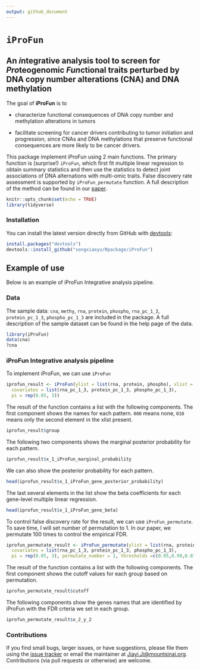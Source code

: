 ```yaml
---
output: github_document
---
```

<!-- README.md is generated from README.Rmd. Please edit that file -->

# `iProFun`

## An *i*ntegrative analysis tool to screen for *Pro*teogenomic *Fun*ctional traits perturbed by DNA copy number alterations (CNA) and DNA methylation

The goal of **iProFun** is to 

* characterize functional consequences of DNA copy number and methylation alterations in tumors 

* facilitate screening for cancer drivers contributing to tumor initiation and progression, since CNAs and DNA methylations that preserve functional consequences are more likely to be cancer drivers. 

This package implement iProFun using 2 main functions. The primary function is (surprise!) `iProFun`, which first fit multiple linear regression to obtain summary statistics and then use the statistics to detect joint associations of DNA alternations with multi-omic traits. False discovery rate assessment is supported by `iProFun_permutate` function.
A full description of the method can be found in our [paper](https://www.biorxiv.org/content/early/2018/12/06/488833).

```r
knitr::opts_chunk$set(echo = TRUE)
library(tidyverse)
```




### Installation

You can install the latest version directly from GitHub with [devtools](https://github.com/hadley/devtools):

```R
install.packages("devtools")
devtools::install_github("songxiaoyu/Rpackage/iProFun")
````

<!-- * the most recent officially-released version from CRAN with -->

<!--     ```R -->
<!--     install.packages("iProFun") -->
<!--     ```` -->

<!-- * the latest development version from GitHub with -->

<!--     ```R -->
<!--     install.packages("devtools") -->
<!--     devtools::install_github("xiaoyu/Rpackage/iProFun") -->
<!--     ```` -->

## Example of use

Below is an example of iProFun Integrative analysis pipeline.  

### Data

The sample data: `cna`, `methy`, `rna`, `protein`, `phospho`, `rna_pc_1_3`, `protein_pc_1_3`, `phospho_pc_1_3`  are included in the package. A full description of the sample dataset can be found in the help page of the data.

```r
library(iProFun)
data(cna)
?cna
```

### iProFun Integrative analysis pipeline
To implement iProFun, we can use `iProFun`

```r
iprofun_result <- iProFun(ylist = list(rna, protein, phospho), xlist = list(cna, methy),
  covariates = list(rna_pc_1_3, protein_pc_1_3, phospho_pc_1_3),
  pi = rep(0.05, 3))
```

The result of the function contains a list with the following components. The first component shows the names for each pattern. `000` means none, `010` means only the second element in the xlist present. 

```r
iprofun_result$group
```

The following two components shows the marginal posterior probability for each pattern.
```r
iprofun_result$x_1_iProFun_marginal_probability
```

We can also show the posterior probability for each pattern.

```r
head(iprofun_result$x_1_iProFun_gene_posterior_probability)
```

The last several elements in the list show the beta coefficients for each gene-level multiple linear regression.

```r
head(iprofun_result$x_1_iProFun_gene_beta)
```
To control false discovery rate for the result, we can use `iProFun_permutate`. To save time, I will set number of permutation to 1. In our paper, we permutate 100 times to control the empirical FDR.
```r
iprofun_permutate_result <- iProFun_permutate(ylist = list(rna, protein, phospho), xlist = list(cna, methy),
  covariates = list(rna_pc_1_3, protein_pc_1_3, phospho_pc_1_3),
  pi = rep(0.05, 3), permutate_number = 1, thresholds =c(0.05,0.99,0.01), fdr = 0.1, filter = c(1,0))
```
The result of the function contains a list with the following components. The first component shows the cutoff values for each group based on permutation.
```r
iprofun_permutate_result$cutoff
```
The following components show the genes names that are identified by iProFun with the FDR crteria we set in each group.
```r
iprofun_permutate_result$x_2_y_2
```

### Contributions

If you find small bugs, larger issues, or have suggestions, please file them using the [issue tracker](https://github.com/songxiaoyu/iProFun/issues) or email the maintainer at <Jiayi.Ji@mountsinai.org>. Contributions (via pull requests or otherwise) are welcome.



<!-- ## iProFun Integrative analysis pipeline -->

<!-- Below is an example of how iProFun is commonly used.  A full description of the tool can be found in our MCP paper. -->
<!-- ```{r, include = FALSE} -->
<!-- require(metRology) -->
<!-- require(matrixStats) -->
<!-- ``` -->

<!-- ```{r, messages = FALSE, warning = FALSE,} -->
<!-- library(iProFun) -->
<!-- ``` -->


<!-- ### Data summary -->

<!-- After preprossing and data cleaning, we have 15121 genes and 569 subjects for mRNA data, 7010 genes and 174 subjects for protein, 5685 genes and 70 subjects for phospho data, 25762 genes and 552 subjects for methylation data, 11859 genes and 560 subjects for mRNA data. The following shows the data structure for each data. -->

<!-- ```{r} -->
<!-- rna_normal[1:5,1:5] -->
<!-- ``` -->

<!-- ```{r, include = FALSE} -->
<!-- # protein_normal[1:5,1:5] -->
<!-- # phospho_normal[1:5, 1:5] -->
<!-- # methy[1:5,1:5] -->
<!-- # cnv[1:5, 1:5] -->
<!-- ``` -->


<!-- ### Gene-level multiple linear regression to obtain summary statistics -->

<!-- We use sets of separate regressions in the integrative analysis pipeline to allow for different samples being measured on different sets of molecular features. -->

<!-- ```{r, eval=FALSE} -->
<!-- ylist_normal = list(rna_normal, protein_normal, phospho_normal) -->
<!-- methy_input_1_3 <- -->
<!-- MultiReg_together( -->
<!-- ylist = ylist_normal, -->
<!-- xlist = list(methy, cnv), -->
<!-- covariates = list(rna_pc_1_3, protein_pc_1_3, phospho_pc_1_3), -->
<!-- cl = cl -->
<!-- ) -->
<!-- ``` -->

<!-- The following shows the results for CNA. -->

<!-- ```{r} -->
<!-- str(cnv_input_1_3) -->
<!-- ``` -->


<!-- ### Primo – An integrative analysis method for detecting joint associations of DNA al- terations with multi-omics traits -->

<!-- With the summary association statistics obtained from equations (1), we apply an integrative analysis method – Primo – to detect joint associations of DNA variation with multi-omics traits -->

<!-- ```{r, results=FALSE} -->
<!-- pi1=rep(0.05, 3) -->
<!-- cnv_1_3 = MultiOmics_Input(cnv_input_1_3, pi1=pi1) -->
<!-- cnv_1_3_tidy <- MultiOmics_Input(cnv_result , pi1=pi1) -->

<!-- cnv_1_3$colocProb *100 -->
<!-- cnv_1_3_tidy$colocProb*100 -->
<!-- ``` -->

<!-- ```{r} -->
<!-- str(cnv_1_3) -->
<!-- ``` -->


<!-- ### False discovery rate assessment -->

<!-- To calculate the empirical FDR, we first calculated the posterior probability of a predictor being associated with an outcome, by summing over all patterns that are consistent with the association of interest. -->

<!-- The following shows the results when we randomly permute the sample label of the mRNA while keeping the labels of the other two traits. -->

<!-- ```{r, eval=FALSE} -->
<!--  MultiReg_cnv_lr_perm_1 = MultiReg_together_perm( -->
<!--     ylist = list(rna_regression, protein_regression, phospho_regression), -->
<!--     xlist = list(cnv_lr_regression, cnv_baf_regression, methy_mean_regression), -->
<!--     covariates = list(purity_tumor,age, gender), -->
<!--     xyCommonGeneID = xy_common_geneID, -->
<!--     conditional_covariate = mutation_reg_111, -->
<!--     mutation_genes = mutation_gene_111, -->
<!--     xyCommonSubID = list(xrnaCommonSubID, xproteinCommonSubID, xphosphoCommonSubID), -->
<!--     filename = "MultiReg_cnv_lr_together_perm_1", -->
<!--     permcolum = 1, -->
<!--     seed=(currind-1)*10+i -->
<!--   ) -->
<!-- ``` -->

